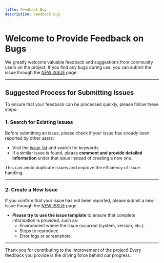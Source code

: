 ```yaml
---
title: Feedback Bug
description: Feedback Bug
---
```


# Welcome to Provide Feedback on Bugs

We greatly welcome valuable feedback and suggestions from community users on the project. If you find any bugs during use, you can submit the issue through the [NEW ISSUE](https://github.com/CodePhiliaX/fastexcel/issues/new/choose) page.

---

## Suggested Process for Submitting Issues

To ensure that your feedback can be processed quickly, please follow these steps:

### 1. **Search for Existing Issues**
Before submitting an issue, please check if your issue has already been reported by other users:
- Visit the [issue list](https://github.com/CodePhiliaX/fastexcel/issues) and search for keywords.
- If a similar issue is found, please **comment and provide detailed information** under that issue instead of creating a new one.

This can avoid duplicate issues and improve the efficiency of issue handling.

---

### 2. **Create a New Issue**
If you confirm that your issue has not been reported, please submit a new issue through the [NEW ISSUE](https://github.com/CodePhiliaX/fastexcel/issues/new/choose) page.

- **Please try to use the issue template** to ensure that complete information is provided, such as:
  - Environment where the issue occurred (system, version, etc.).
  - Steps to reproduce.
  - Error logs or screenshots.

---

Thank you for contributing to the improvement of the project! Every feedback you provide is the driving force behind our progress.